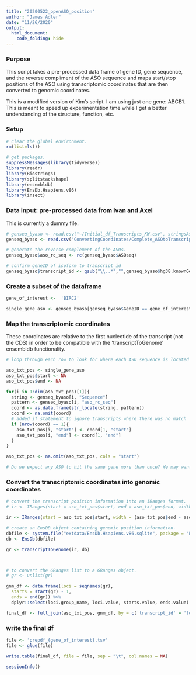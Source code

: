 ```yaml
---
title: "20200522_openASO_position"
author: "James Adler"
date: "11/26/2020"
output:
  html_document: 
    code_folding: hide
---
```


### Purpose
This script takes a pre-processed data frame of gene ID, gene sequence, and the reverse compliment of the ASO sequence and maps start/stop positions of the ASO using transcriptomic coordinates that are then converted to genomic coordinates.

This is a modified version of Kim's script. I am using just one gene: ABCB1. This is meant to speed up experimentation time while I get a better understanding of the structure, function, etc.

### Setup

```r

# clear the global environment. 
rm(list=ls())

# get packages. 
suppressMessages(library(tidyverse))
library(readr)
library(Biostrings)
library(splitstackshape)
library(ensembldb)
library(EnsDb.Hsapiens.v86)
library(insect)

```

### Data input: pre-processed data from Ivan and Axel

This is currently a dummy file.

```r

# genseq_byaso <- read.csv("~/Initial_df_Transcripts_KW.csv", stringsAsFactors = FALSE)
genseq_byaso <- read.csv("ConvertingCoordinates/Complete_ASOtoTranscriptSeq.tsv", sep="", stringsAsFactors=FALSE)

# generate the reverse complement of the ASOs.
genseq_byaso$aso_rc_seq <- rc(genseq_byaso$ASOseq)

# confirm geneID of isoform to transcript_id
genseq_byaso$transcript_id <- gsub("\\..*","",genseq_byaso$hg38.knownGene.name)


```

### Create a subset of the dataframe

```r

gene_of_interest <-  'BIRC2'

single_gene_aso <- genseq_byaso[genseq_byaso$GeneID == gene_of_interest, ]

```


### Map the transcriptomic coordinates

These coordinates are relative to the first nucleotide of the transcript (not the CDS) in order to be compatible with the 'transcriptToGenome' ensembldb functionality.

```r

# loop through each row to look for where each ASO sequence is located along the target transcript sequence. The'start' and 'end' positions are in relation to the start of the transcript and also represent character position within each transcript sequence string. 

aso_txt_pos <- single_gene_aso
aso_txt_pos$start <- NA
aso_txt_pos$end <- NA

for(i in 1:dim(aso_txt_pos)[1]){
  string <- genseq_byaso[i, "Sequence"]
  pattern <- genseq_byaso[i, "aso_rc_seq"]
  coord <- as.data.frame(str_locate(string, pattern))
  coord <- na.omit(coord)
  # added if statement to ignore transcripts where there was no match
  if (nrow(coord) == 1){
    aso_txt_pos[i, "start"] <- coord[1, "start"]
    aso_txt_pos[i, "end"] <- coord[1, "end"]
  }
}

aso_txt_pos <- na.omit(aso_txt_pos, cols = "start")

# Do we expect any ASO to hit the same gene more than once? We may want to use str_locate_all()...

```

### Convert the transcriptomic coordinates into genomic coordinates


```r

# convert the transcript position information into an IRanges format. 
# ir <- IRanges(start = aso_txt_pos$start, end = aso_txt_pos$end, width = (aso_txt_pos$end - aso_txt_pos$start + 1), names = aso_txt_pos$transcript_id)

ir <- IRanges(start = aso_txt_pos$start, width = (aso_txt_pos$end - aso_txt_pos$start + 1), names = aso_txt_pos$transcript_id)

# create an EnsDB object containing genomic position information.
dbfile <- system.file("extdata/EnsDb.Hsapiens.v86.sqlite", package = "EnsDb.Hsapiens.v86")
db <- EnsDb(dbfile)

gr <- transcriptToGenome(ir, db)



# to convert the GRanges list to a GRanges object.
# gr <- unlist(gr)
```

```r

gnm_df <- data.frame(loci = seqnames(gr), 
  starts = start(gr) - 1,
  ends = end(gr)) %>%
  dplyr::select(loci.group_name, loci.value, starts.value, ends.value)

final_df <- full_join(aso_txt_pos, gnm_df, by = c('transcript_id' = 'loci.group_name'))


```

### write the final df
```r
file <- 'prepdf_{gene_of_interest}.tsv'
file <- glue(file)

write.table(final_df, file = file, sep = "\t", col.names = NA)
```



```r
sessionInfo()

```
